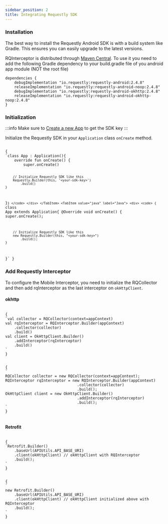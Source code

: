 ```yaml
---
sidebar_position: 2
title: Integrating Requestly SDK
---
```


### Installation

The best way to install the Requestly Android SDK is with a build system like Gradle. This ensures you can easily upgrade to the latest versions.

RQInterceptor is distributed through [Maven Central](https://search.maven.org/search?q=io.requestly%20-library). To use it you need to add the following Gradle dependency to your build.gradle file of you android app module (NOT the root file)

```
dependencies {
    debugImplementation "io.requestly:requestly-android:2.4.8"
    releaseImplementation "io.requestly:requestly-android-noop:2.4.8"
    debugImplementation "io.requestly:requestly-android-okhttp:2.4.8"
    releaseImplementation "io.requestly:requestly-android-okhttp-noop:2.4.8"
}
```

### Initialization

:::info
Make sure to [Create a new App](./create-app) to get the SDK key
:::

Initialize the Requestly SDK in your `Application` class `onCreate` method.



<Tabs groupId="language">
  <TabItem value="kotlin" label="Kotlin" default>
    <div>
        <code>
{          
`class App : Application(){
    override fun onCreate() {
        super.onCreate()
        
        // Initialize Requestly SDK like this
        Requestly.Builder(this, '<your-sdk-key>')
            .build()
    }
}`
}
        </code>
    </div>
  </TabItem>
  <TabItem value="java" label="Java">
    <div>
        <code>
{          
`class App extends Application{
    @Override
    void onCreate() {
        super.onCreate();
        
        // Initialize Requestly SDK like this
        new Requestly.Builder(this, "<your-sdk-key>")
            .build();
    }
}`
}
        </code>
    </div>
  </TabItem>
</Tabs>


### Add Requestly Interceptor

To configure the Mobile Interceptor, you need to initialize the RQCollector and then add rqInterceptor as the last interceptor on `okHttpClient`.

#### okhttp

<Tabs groupId="language">
  <TabItem value="kotlin" label="Kotlin" default>
    <div>
        <code>
{          
`val collector = RQCollector(context=appContext)
val rqInterceptor = RQInterceptor.Builder(appContext)
    .collector(collector)
    .build()
val client = OkHttpClient.Builder()
    .addInterceptor(rqInterceptor)
    .build()
`
}
        </code>
    </div>
  </TabItem>
  <TabItem value="java" label="Java">
    <div>
        <code>
{          
`
RQCollector collector = new RQCollector(context=appContext);
RQInterceptor rqInterceptor = new RQInterceptor.Builder(appContext)
                                .collector(collector)
                                .build();
OkHttpClient client = new OkHttpClient.Builder()
                                .addInterceptor(rqInterceptor)
                                .build();
`
}
        </code>
    </div>
  </TabItem>
</Tabs>


#### Retrofit

<Tabs groupId="language">
  <TabItem value="kotlin" label="Kotlin" default>
    <div>
        <code>
{          
`Retrofit.Builder()
    .baseUrl(APIUtils.API_BASE_URI)
    .client(okHttpClient) // okHttpClient with RQInterceptor
    .build();
`
}
        </code>
    </div>
  </TabItem>
  <TabItem value="java" label="Java">
    <div>
        <code>
{          
`
new Retrofit.Builder()
    .baseUrl(APIUtils.API_BASE_URI)
    .client(okHttpClient) // okHttpClient initialized above with RQInterceptor
    .build();
`
}
        </code>
    </div>
  </TabItem>
</Tabs>
